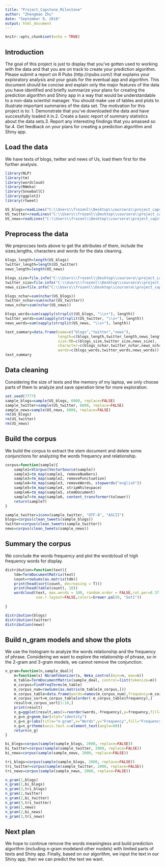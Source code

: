 ---
title: "Project_Capstone_Milestone"
author: "Zhengmao Zhu"
date: "September 8, 2018"
output: html_document
---

```{r setup, include=FALSE}
knitr::opts_chunk$set(echo = TRUE)
```

## Introduction
The goal of this project is just to display that you've gotten used to working with the data and that you are on track to create your prediction algorithm. Please submit a report on R Pubs (http://rpubs.com/) that explains your exploratory analysis and your goals for the eventual app and algorithm. This document should be concise and explain only the major features of the data you have identified and briefly summarize your plans for creating the prediction algorithm and Shiny app in a way that would be understandable to a non-data scientist manager. You should make use of tables and plots to illustrate important summaries of the data set. The motivation for this project is to: 1. Demonstrate that you've downloaded the data and have successfully loaded it in.2. Create a basic report of summary statistics about the data sets.3. Report any interesting findings that you amassed so far.4. Get feedback on your plans for creating a prediction algorithm and Shiny app.

## Load the data
We have texts of blogs, twitter and news of Us, load them first for the further analysis.
```{r, comment="",warning=FALSE}
library(NLP)
library(tm)
library(wordcloud)
library(RWeka)
library(SnowballC)
library(ggplot2)
library(rtweet)

US_blogs=readLines("C:\\Users\\frozenl\\Desktop\\coursera\\project_capstone\\Coursera_SwiftKey\\en_US\\en_US.blogs.txt", encoding = "UTF-8")
US_twitter=readLines("C:\\Users\\frozenl\\Desktop\\coursera\\project_capstone\\Coursera_SwiftKey\\en_US\\en_US.twitter.txt", encoding = "UTF-8")
US_news=readLines("C:\\Users\\frozenl\\Desktop\\coursera\\project_capstone\\Coursera_SwiftKey\\en_US\\en_US.news.txt", encoding = "UTF-8")
```

## Preprocess the data
We preprocses texts above to get the attributes of them, include the sizes,lengths, characters and words for the data cleaning. 
```{r, comment=""}
blogs_length=length(US_blogs)
twitter_length=length(US_twitter)
news_length=length(US_news)

blogs_size=file.info("C:\\Users\\frozenl\\Desktop\\coursera\\project_capstone\\Coursera_SwiftKey\\en_US\\en_US.blogs.txt")$size/1024^2
twitter_size=file.info("C:\\Users\\frozenl\\Desktop\\coursera\\project_capstone\\Coursera_SwiftKey\\en_US\\en_US.twitter.txt")$size/1024^2
news_size=file.info("C:\\Users\\frozenl\\Desktop\\coursera\\project_capstone\\Coursera_SwiftKey\\en_US\\en_US.news.txt")$size/1024^2

blogs_nchar=sum(nchar(US_blogs))
twitter_nchar=sum(nchar(US_twitter))
news_nchar=sum(nchar(US_news))

blogs_words=sum(sapply(strsplit(US_blogs, "\\s+"), length))
twitter_words=sum(sapply(strsplit(US_twitter, "\\s+"), length))
news_words=sum(sapply(strsplit(US_news, "\\s+"), length))

text_summary=data.frame(name=c("blogs","twitter","news"),
                        length=c(blogs_length,twitter_length,news_length),
                        size.MB=c(blogs_size,twitter_size,news_size),
                        character=c(blogs_nchar,twitter_nchar,news_nchar),
                        words=c(blogs_words,twitter_words,news_words))
text_summary
```

## Data cleaning
Considering the size of texts and the memory of my laptop, we only choose parts of them to analyze and save operation time for more exploration.
```{r, comment=""}
set.seed(7777)
sample_blogs=sample(US_blogs, 6000, replace=FALSE)
sample_twitter=sample(US_twitter, 6000, replace=FALSE)
sample_news=sample(US_news, 6000, replace=FALSE)
rm(US_blogs)
rm(US_twitter)
rm(US_news)
```

## Build the corpus
We build the corpus to extract the stem document and delete some conjunctions for analyzing the words frequency and relationship. 
```{r, comment=""}
corpus=function(sample){
    sample1=VCorpus(VectorSource(sample))
    sample2=tm_map(sample1, removeNumbers)
    sample3=tm_map(sample2, removePunctuation)
    sample4=tm_map(sample3, removeWords, stopwords("english"))
    sample5=tm_map(sample4, stripWhitespace)
    sample6=tm_map(sample5, stemDocument)
    sample7=tm_map(sample6, content_transformer(tolower))
    return(sample7)
}

sample_twitter=iconv(sample_twitter, "UTF-8", "ASCII")
blogs=corpus(clean_tweets(sample_blogs))
twitter=corpus(clean_tweets(sample_twitter))
news=corpus(clean_tweets(sample_news))
```

## Summary the corpus
We conclude the words frequency and plot the wordcloud of high frequency words for display.
```{r, comment=""}
distribution=function(text){
    tdm=TermDocumentMatrix(text)
    count=rowSums(as.matrix(tdm))
    print(head(sort(count, decreasing = T)))
    print(head(table(count), 10))
    wordcloud(text, max.words = 100, random.order = FALSE,rot.per=0.37, 
              use.r.layout=FALSE,colors=brewer.pal(8, "Set1"))
    
}

distribution(blogs)
distribution(twitter)
distribution(news)
```

## Build n_gram models and show the plots
We use the histogram to analyze the words relationship and the frequency of phrase. Considering we want to explore the relationship of phrase, so in the 2-gram and 3-gram models, we cannot remove the conjunction.
```{r, comment=""}
n_gram=function(n,sample_deal){
    m=function(x) NGramTokenizer(x, Weka_control(min=n, max=n))
    m_table=TermDocumentMatrix(sample_deal, control=list(tokenize=m))
    m_corpus=findFreqTerms(m_table)
    m_corpus_num=rowSums(as.matrix(m_table[m_corpus,]))
    m_corpus_table=data.frame(words=names(m_corpus_num),frequency=m_corpus_num)
    m_corpus_sort=m_corpus_table[order(-m_corpus_table$frequency),]
    result=m_corpus_sort[1:10,]
    print(result)
    n_g=ggplot(result,aes(x=reorder(words,-frequency),y=frequency,fill=factor(reorder(words,-frequency))))
    n_g=n_g+geom_bar(stat="identity")
    n_g=n_g+labs(title="n-gram",x="Words",y="Frequency",fill="Frequency")
    n_g=n_g+theme(axis.text.x=element_text(angle=90))
    return(n_g)
}

bi_blogs=corpus(sample(sample_blogs, 2000, replace=FALSE))
bi_twitter=corpus(sample(sample_twitter, 2000, replace=FALSE))
bi_news=corpus(sample(sample_news, 2000, replace=FALSE))

tri_blogs=corpus(sample(sample_blogs, 2000, replace=FALSE))
tri_twitter=corpus(sample(sample_twitter, 2000, replace=FALSE))
tri_news=corpus(sample(sample_news, 2000, replace=FALSE))

n_gram(1,blogs)
n_gram(2,bi_blogs)
n_gram(3,tri_blogs)
n_gram(1,twitter)
n_gram(2,bi_twitter)
n_gram(3,tri_twitter)
n_gram(1,news)
n_gram(2,bi_news)
n_gram(3,tri_news)
```

## Next plan
We hope to continue remove the words meaningless and build prediction algorithm (including n-gram modeland other models) with limited parts of texts and Shiny app. Finally, based on our algorithm, we input the text in our Shiny app, then we can predict the text we want. 